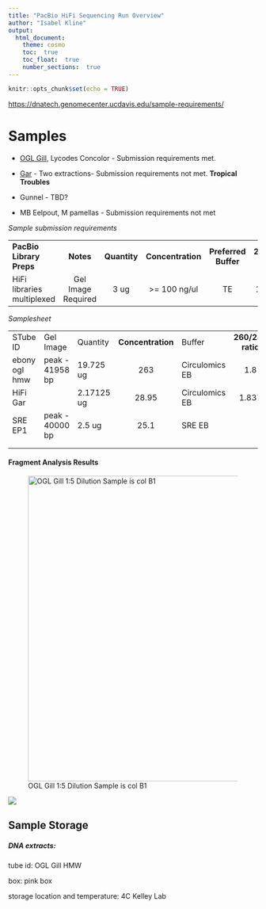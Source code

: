 ```yaml
---
title: "PacBio HiFi Sequencing Run Overview"
author: "Isabel Kline"
output:  
  html_document:
    theme: cosmo
    toc:  true
    toc_float:  true
    number_sections:  true
---
```


```r
knitr::opts_chunk$set(echo = TRUE)
```

<https://dnatech.genomecenter.ucdavis.edu/sample-requirements/>

# Samples 

-   [OGL Gill](https://isabel-kline.github.io/Kelley_Lab_Notebook/OGL_Gill_HMW.html), Lycodes Concolor - Submission requirements met.

-   [Gar](https://isabel-kline.github.io/Kelley_Lab_Notebook/Gar_HMW.html) - Two extractions- Submission requirements not met. **Tropical Troubles**

-   Gunnel - TBD?

-   MB Eelpout, M pamellas - Submission requirements not met

*Sample submission requirements*

|                            |                    |              |                   |                      |                   |                   |
|:----------|:---------:|:---------:|:---------:|:---------:|:---------:|:---------:|
| **PacBio Library Preps**   |     **Notes**      | **Quantity** | **Concentration** | **Preferred Buffer** | **260/280 ratio** | **260/230 ratio** |
| HiFi libraries multiplexed | Gel Image Required |     3 ug     |   \>= 100 ng/ul   |          TE          |      1.8-2.0      |        \>2        |

*Samplesheet*

|               |                 |            |                   |                |                   |                   |
|-----------|-----------|-----------|:---------:|-----------|:---------:|:---------:|
| STube ID      | Gel Image       | Quantity   | **Concentration** | Buffer         | **260/280 ratio** | **260/230 ratio** |
| ebony ogl hmw | peak - 41958 bp | 19.725 ug  |        263        | Circulomics EB |        1.8        |        2.1        |
| HiFi Gar      |                 | 2.17125 ug |       28.95       | Circulomics EB |       1.837       |       1.27        |
| SRE EP1       | peak - 40000 bp | 2.5 ug     |       25.1        | SRE EB         |                   |                   |
|               |                 |            |                   |                |                   |                   |
|               |                 |            |                   |                |                   |                   |

#### Fragment Analysis Results

![OGL Gill 1:5 Dilution Sample is col B1](images/240419_Ebony_OGL_Gar_Tapestation.jpg){width="617"}

![](images/240419_Ebony_OGL_1_5_Tapestation.png)

## Sample Storage

##### DNA extracts:

tube id: OGL Gill HMW

box: pink box

storage location and temperature: 4C Kelley Lab

